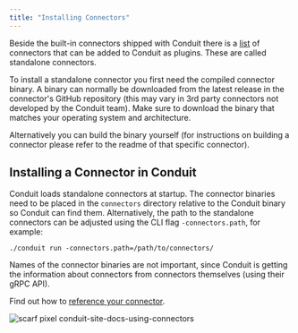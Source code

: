 ```yaml
---
title: "Installing Connectors"
---
```


Beside the built-in connectors shipped with Conduit there is a
[list](/docs/using/connectors/list) of
connectors that can be added to Conduit as plugins. These are called standalone
connectors.

To install a standalone connector you first need the compiled connector binary.
A binary can normally be downloaded from the latest release in the connector's
GitHub repository (this may vary in 3rd party connectors not developed by the
Conduit team). Make sure to download the binary that matches your operating
system and architecture.

Alternatively you can build the binary yourself (for instructions on building a
connector please refer to the readme of that specific connector).

## Installing a Connector in Conduit

Conduit loads standalone connectors at startup. The connector binaries need to
be placed in the `connectors` directory relative to the Conduit binary so
Conduit can find them. Alternatively, the path to the standalone connectors can
be adjusted using the CLI flag `-connectors.path`, for example:

```shell
./conduit run -connectors.path=/path/to/connectors/
```

Names of the connector binaries are not important, since Conduit is getting the
information about connectors from connectors themselves (using their gRPC API).

Find out how to [reference your connector](/docs/using/connectors/referencing).

![scarf pixel conduit-site-docs-using-connectors](https://static.scarf.sh/a.png?x-pxid=53743422-c614-4e45-acaa-f1f9f604321e)
